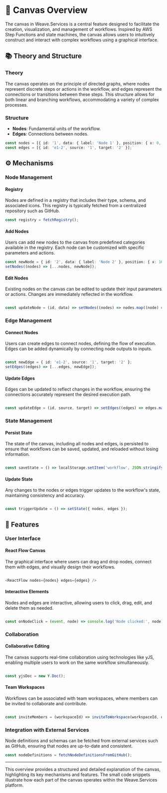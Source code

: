 # 🌟 Canvas Overview

The canvas in Weave.Services is a central feature designed to facilitate the creation, visualization, and management of workflows. Inspired by AWS Step Functions and state machines, the canvas allows users to intuitively construct and interact with complex workflows using a graphical interface.

## 📚 Theory and Structure

### Theory

The canvas operates on the principle of directed graphs, where nodes represent discrete steps or actions in the workflow, and edges represent the connections or transitions between these steps. This structure allows for both linear and branching workflows, accommodating a variety of complex processes.

### Structure

- **Nodes**: Fundamental units of the workflow.
- **Edges**: Connections between nodes.

```ts
const nodes = [{ id: '1', data: { label: 'Node 1' }, position: { x: 0, y: 0 } }];
const edges = [{ id: 'e1-2', source: '1', target: '2' }];`
```
⚙️ Mechanisms
-------------

### Node Management

#### Registry

Nodes are defined in a registry that includes their type, schema, and associated icons. This registry is typically fetched from a centralized repository such as GitHub.





```ts
const registry = fetchRegistry();
```

#### Add Nodes

Users can add new nodes to the canvas from predefined categories available in the registry. Each node can be customized with specific parameters and actions.





```ts
const newNode = { id: '2', data: { label: 'Node 2' }, position: { x: 100, y: 100 } };
setNodes((nodes) => [...nodes, newNode]);
```

#### Edit Nodes

Existing nodes on the canvas can be edited to update their input parameters or actions. Changes are immediately reflected in the workflow.




```ts

const updateNode = (id, data) => setNodes((nodes) => nodes.map((node) => node.id === id ? { ...node, data } : node));
```

### Edge Management

#### Connect Nodes

Users can create edges to connect nodes, defining the flow of execution. Edges can be added dynamically by connecting node outputs to inputs.




```ts

const newEdge = { id: 'e1-2', source: '1', target: '2' };
setEdges((edges) => [...edges, newEdge]);
```

#### Update Edges

Edges can be updated to reflect changes in the workflow, ensuring the connections accurately represent the desired execution path.




```ts

const updateEdge = (id, source, target) => setEdges((edges) => edges.map((edge) => edge.id === id ? { ...edge, source, target } : edge));
```

### State Management

#### Persist State

The state of the canvas, including all nodes and edges, is persisted to ensure that workflows can be saved, updated, and reloaded without losing information.





```ts

const saveState = () => localStorage.setItem('workflow', JSON.stringify({ nodes, edges }));
```

#### Update State

Any changes to the nodes or edges trigger updates to the workflow's state, maintaining consistency and accuracy.




```ts

const triggerUpdate = () => setState({ nodes, edges });
```

🌟 Features
-----------

### User Interface

#### React Flow Canvas

The graphical interface where users can drag and drop nodes, connect them with edges, and visually design their workflows.





```ts

<ReactFlow nodes={nodes} edges={edges} />
```

#### Interactive Elements

Nodes and edges are interactive, allowing users to click, drag, edit, and delete them as needed.





```ts

const onNodeClick = (event, node) => console.log('Node clicked:', node);
```

### Collaboration

#### Collaborative Editing

The canvas supports real-time collaboration using technologies like yJS, enabling multiple users to work on the same workflow simultaneously.





```ts

const yjsDoc = new Y.Doc();
```

#### Team Workspaces

Workflows can be associated with team workspaces, where members can be invited to collaborate and contribute.





```ts

const inviteMembers = (workspaceId) => inviteToWorkspace(workspaceId, userIds);
```

### Integration with External Services

Node definitions and schemas can be fetched from external services such as GitHub, ensuring that nodes are up-to-date and consistent.




```ts
const nodeDefinitions = fetchNodeDefinitionsFromGitHub();
```

* * * * *

This overview provides a structured and detailed explanation of the canvas, highlighting its key mechanisms and features. The small code snippets illustrate how each part of the canvas operates within the Weave.Services platform.